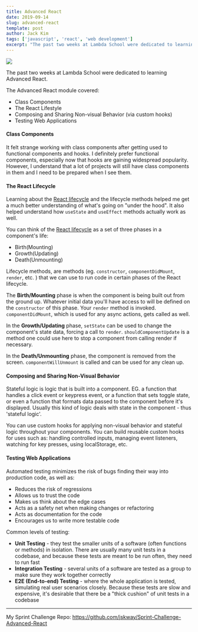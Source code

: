 ```yaml
---
title: Advanced React
date: 2019-09-14
slug: advanced-react
template: post
author: Jack Kim
tags: ['javascript', 'react', 'web development']
excerpt: "The past two weeks at Lambda School were dedicated to learning Advanced React..."
---
```


<MDXWrapper>

<ImageWrapper>

![](http://blog.addthiscdn.com/wp-content/uploads/2014/11/addthis-react-flux-javascript-scaling.png)

</ImageWrapper>

The past two weeks at Lambda School were dedicated to learning Advanced React.

The Advanced React module covered:

  * Class Components
  * The React Lifestyle
  * Composing and Sharing Non-visual Behavior (via custom hooks)
  * Testing Web Applications

#### Class Components

It felt strange working with class components after getting used to functional components and hooks. I definitely prefer functional components, especially now that hooks are gaining widespread popularity. However, I understand that a lot of projects will still have class components in them and I need to be prepared when I see them.

#### The React Lifecycle

Learning about the [React lifecycle](http://projects.wojtekmaj.pl/react-lifecycle-methods-diagram/) and the lifecycle methods helped me get a much better understanding of what's going on "under the hood". It also helped understand how `useState` and `useEffect` methods actually work as well.

You can think of the [React lifecycle](http://projects.wojtekmaj.pl/react-lifecycle-methods-diagram/) as a set of three phases in a component's life:  
- Birth(Mounting)  
- Growth(Updating)  
- Death(Unmounting)

Lifecycle methods, are methods (eg. `constructor`, `componentDidMount`, `render`, etc. ) that we can use to run code in certain phases of the React lifecycle.

The **Birth/Mounting** phase is when the component is being built out from the ground up. Whatever initial data you'll have access to will be defined on the `constructor` of this phase. Your `render` method is invoked. `componentDidMount`, which is used for any async actions, gets called as well.

In the **Growth/Updating** phase, `setState` can be used to change the component's state data, forcing a call to `render`. `shouldComponentUpdate` is a method one could use here to stop a component from calling render if necessary.

In the **Death/Unmounting** phase, the component is removed from the screen. `componentWillUnmount` is called and can be used for any clean up.

#### Composing and Sharing Non-Visual Behavior

Stateful logic is logic that is built into a component. EG. a function that handles a click event or keypress event, or a function that sets toggle state, or even a function that formats data passed to the component before it's displayed. Usually this kind of logic deals with state in the component - thus 'stateful logic'.

You can use custom hooks for applying non-visual behavior and stateful logic throughout your components. You can build reusable custom hooks for uses such as: handling controlled inputs, managing event listeners, watching for key presses, using localStorage, etc.

#### Testing Web Applications

Automated testing minimizes the risk of bugs finding their way into production code, as well as:

  * Reduces the risk of regressions
  * Allows us to trust the code
  * Makes us think about the edge cases
  * Acts as a safety net when making changes or refactoring
  * Acts as documentation for the code
  * Encourages us to write more testable code

Common levels of testing:

  * **Unit Testing** - they test the smaller units of a software (often functions or methods) in isolation. There are usually many unit tests in a codebase, and because these tests are meant to be run often, they need to run fast
  * **Integration Testing** - several units of a software are tested as a group to make sure they work together correctly
  * **E2E (End-to-end) Testing** - where the whole application is tested, simulating real user scenarios closely. Because these tests are slow and expensive, it's desirable that there be a "thick cushion" of unit tests in a codebase 

---

My Sprint Challenge Repo: <https://github.com/jskway/Sprint-Challenge-Advanced-React>

</MDXWrapper>
